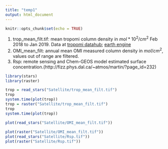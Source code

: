 ```yaml
---
title: "temp1"
output: html_document
---
```


```r
knitr::opts_chunk$set(echo = TRUE)
```

1. trop_mean_filt.tif: mean tropomi column density in $mol*10^2/cm^2$ Feb 2018 to Jan 2019. Data at [ tropomi datahub](https://s5phub.copernicus.eu/dhus/#/home); [earth engine](https://code.earthengine.google.com/?scriptPath=Examples:Datasets/COPERNICUS_S5P_NRTI_L3_NO2#)
2. OMI_mean_filt: annual mean OMI measured column density in $mol/cm^2$, values out of range are filtered.
3. Rsp: remote sensing and Chem-GEOS model estimated surface concentration.(http://fizz.phys.dal.ca/~atmos/martin/?page_id=232)
```r
library(stars)
library(raster) 

trop = read_stars("Satellite/trop_mean_filt.tif")
trop
system.time(plot(trop))
trop = raster("Satellite/trop_mean_filt.tif")
trop
system.time(plot(trop))

plot(read_stars("Satellite/OMI_mean_filt.tif"))
 
plot(raster("Satellite/OMI_mean_filt.tif"))
plot(read_stars("Satellite/Rsp.tif"))
plot(raster("Satellite/Rsp.tif")) 
```
 
